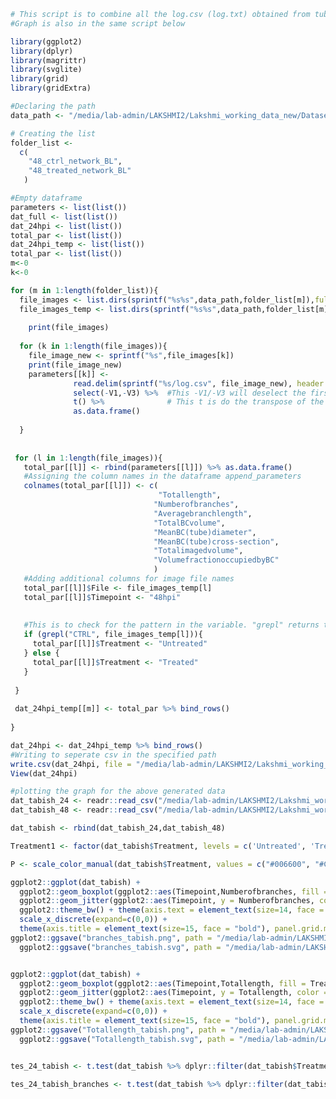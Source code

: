 ```r
# This script is to combine all the log.csv (log.txt) obtained from tubeness calculation for Bile canaliculai for salicylate experiment for 24hpi from tabish results. All the data are combined to form a single master csv file (Output: master_data_tabish_24hpi.csv )
#Graph is also in the same script below
```

``` r
library(ggplot2)
library(dplyr)
library(magrittr)
library(svglite)
library(grid)
library(gridExtra)

#Declaring the path
data_path <- "/media/lab-admin/LAKSHMI2/Lakshmi_working_data_new/Dataset_To_tabish_FlowMethod/tabish_results/Tubeness_BC_48/"

# Creating the list
folder_list <- 
  c(
    "48_ctrl_network_BL",
    "48_treated_network_BL"
   )
```

```r
#Empty dataframe
parameters <- list(list())
dat_full <- list(list())
dat_24hpi <- list(list())
total_par <- list(list())
dat_24hpi_temp <- list(list())
total_par <- list(list())
m<-0
k<-0

for (m in 1:length(folder_list)){
  file_images <- list.dirs(sprintf("%s%s",data_path,folder_list[m]),full.names = TRUE, recursive = FALSE)
  file_images_temp <- list.dirs(sprintf("%s%s",data_path,folder_list[m]),full.names = FALSE, recursive = FALSE)
 
    print(file_images)
 
  for (k in 1:length(file_images)){
    file_image_new <- sprintf("%s",file_images[k])
    print(file_image_new)
    parameters[[k]] <-
              read.delim(sprintf("%s/log.csv", file_image_new), header = FALSE) %>%
              select(-V1,-V3) %>%  #This -V1/-V3 will deselect the first & third row
              t() %>%              # This t is do the transpose of the matrix
              as.data.frame()
   
  }
  
  
 for (l in 1:length(file_images)){
   total_par[[l]] <- rbind(parameters[[l]]) %>% as.data.frame()
   #Assigning the column names in the dataframe append_parameters
   colnames(total_par[[l]]) <- c(
                                 "Totallength",
                                "Numberofbranches",
                                "Averagebranchlength",
                                "TotalBCvolume",
                                "MeanBC(tube)diameter",
                                "MeanBC(tube)cross-section",
                                "Totalimagedvolume",
                                "VolumefractionoccupiedbyBC"
                                )
   #Adding additional columns for image file names
   total_par[[l]]$File <- file_images_temp[l]
   total_par[[l]]$Timepoint <- "48hpi"
   
   
   #This is to check for the pattern in the variable. "grepl" returns the logical output i.e TRUE or FALSE
   if (grepl("CTRL", file_images_temp[l])){
     total_par[[l]]$Treatment <- "Untreated"
   } else {    
     total_par[[l]]$Treatment <- "Treated"
   } 
   
 }
 
 dat_24hpi_temp[[m]] <- total_par %>% bind_rows()
 
}

dat_24hpi <- dat_24hpi_temp %>% bind_rows()
#Writing to seperate csv in the specified path
write.csv(dat_24hpi, file = "/media/lab-admin/LAKSHMI2/Lakshmi_working_data_new/Dataset_To_tabish_FlowMethod/tabish_results/Analysis_tubeness_tabish/tabish_data_48hpi.csv") 
View(dat_24hpi)
```


```r
#plotting the graph for the above generated data
dat_tabish_24 <- readr::read_csv("/media/lab-admin/LAKSHMI2/Lakshmi_working_data_new/Dataset_To_tabish_FlowMethod/tabish_results/Analysis_tubeness_tabish/tabish_data_24hpi.csv")
dat_tabish_48 <- readr::read_csv("/media/lab-admin/LAKSHMI2/Lakshmi_working_data_new/Dataset_To_tabish_FlowMethod/tabish_results/Analysis_tubeness_tabish/tabish_data_48hpi.csv")

dat_tabish <- rbind(dat_tabish_24,dat_tabish_48)

Treatment1 <- factor(dat_tabish$Treatment, levels = c('Untreated', 'Treated'), ordered = TRUE)

P <- scale_color_manual(dat_tabish$Treatment, values = c("#006600", "#CC0099"))

ggplot2::ggplot(dat_tabish) +
  ggplot2::geom_boxplot(ggplot2::aes(Timepoint,Numberofbranches, fill = Treatment1), outlier.color = NA, size = 0.6, alpha = 0.0, width = 0.6, position = position_dodge(1), varwidth = F, notch = F, outlier.shape = NA, show.legend = FALSE) +
  ggplot2::geom_jitter(ggplot2::aes(Timepoint, y = Numberofbranches, color = Treatment1), cex = 2.5, alpha = 0.7, position = position_jitterdodge(0.2,0.2,1.0))  + P +
  ggplot2::theme_bw() + theme(axis.text = element_text(size=14, face = "bold", colour = "black")) + 
  scale_x_discrete(expand=c(0,0)) +
  theme(axis.title = element_text(size=15, face = "bold"), panel.grid.major.x = element_blank(), panel.grid.major.y = element_blank(),panel.grid.minor.x = element_blank(), panel.grid.minor.y = element_blank(), legend.title = element_blank(), legend.position = "none", legend.direction = "horizontal", legend.box.background = element_rect(size = 0.8), legend.text = element_text(size = 6), panel.border = element_blank(), axis.line = element_line()) + ylab("Number of branches (BC)") + xlab("Timepoint of infection") +
ggplot2::ggsave("branches_tabish.png", path = "/media/lab-admin/LAKSHMI2/Lakshmi_working_data_new/Dataset_To_tabish_FlowMethod/tabish_results/Analysis_tubeness_tabish/", width = 4, height = 5, units = "in", dpi = 300) +
  ggplot2::ggsave("branches_tabish.svg", path = "/media/lab-admin/LAKSHMI2/Lakshmi_working_data_new/Dataset_To_tabish_FlowMethod/tabish_results/Analysis_tubeness_tabish/", width = 4, height = 5, units = "in", dpi = 300)


ggplot2::ggplot(dat_tabish) +
  ggplot2::geom_boxplot(ggplot2::aes(Timepoint,Totallength, fill = Treatment1), outlier.color = NA, size = 0.6, alpha = 0.0, width = 0.6, position = position_dodge(1), varwidth = F, notch = F, outlier.shape = NA, show.legend = FALSE) +
  ggplot2::geom_jitter(ggplot2::aes(Timepoint, y = Totallength, color = Treatment1), cex = 2.5, alpha = 0.7, position = position_jitterdodge(0.2,0.2,1.0))  + P +
  ggplot2::theme_bw() + theme(axis.text = element_text(size=14, face = "bold", colour = "black")) + 
  scale_x_discrete(expand=c(0,0)) +
  theme(axis.title = element_text(size=15, face = "bold"), panel.grid.major.x = element_blank(), panel.grid.major.y = element_blank(),panel.grid.minor.x = element_blank(), panel.grid.minor.y = element_blank(), legend.title = element_blank(), legend.position = "none", legend.direction = "horizontal", legend.box.background = element_rect(size = 0.8), legend.text = element_text(size = 6), panel.border = element_blank(), axis.line = element_line()) + ylab("Total length of BC (micron)") + xlab("Timepoint of infection") +
ggplot2::ggsave("Totallength_tabish.png", path = "/media/lab-admin/LAKSHMI2/Lakshmi_working_data_new/Dataset_To_tabish_FlowMethod/tabish_results/Analysis_tubeness_tabish/", width = 4, height = 5, units = "in", dpi = 300) +
  ggplot2::ggsave("Totallength_tabish.svg", path = "/media/lab-admin/LAKSHMI2/Lakshmi_working_data_new/Dataset_To_tabish_FlowMethod/tabish_results/Analysis_tubeness_tabish/", width = 4, height = 5, units = "in", dpi = 300)


tes_24_tabish <- t.test(dat_tabish %>% dplyr::filter(dat_tabish$Treatment=="Treated") %>% dplyr::select(Totallength) %>% as.matrix(), dat_tabish %>% dplyr::filter(dat_tabish$Treatment=="Untreated") %>% dplyr::select(Totallength) %>% as.matrix() , alternative = c("two.sided"), paired = FALSE, var.equal = FALSE, conf.level = 0.95)

tes_24_tabish_branches <- t.test(dat_tabish %>% dplyr::filter(dat_tabish$Treatment=="Treated") %>% dplyr::select(Numberofbranches) %>% as.matrix(), dat_tabish %>% dplyr::filter(dat_tabish$Treatment=="Untreated") %>% dplyr::select(Numberofbranches) %>% as.matrix() , alternative = c("two.sided"), paired = FALSE, var.equal = FALSE, conf.level = 0.95)


```











